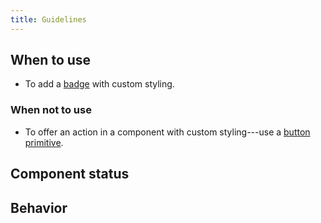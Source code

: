 ```yaml
---
title: Guidelines
---
```



<ReactExample exampleId="BadgePrimitive-default" />

## When to use

- To add a [badge](/components/information/badge/) with custom styling.

### When not to use

- To offer an action in a component with custom styling---use
  a [button primitive](/components/primitives/buttonprimitive/).

## Component status

<ComponentStatus component="BadgePrimitive" />

## Behavior

<PrimitivesFreedomSnippet component="badge" />

<PrimitivesStillSnippet component="badge" section="information" />
